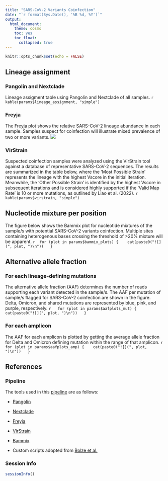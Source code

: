 ```yaml
---
title: "SARS-CoV-2 Variants Coinfection"
date: "`r format(Sys.Date(), '%B %d, %Y')`"
output: 
  html_document:
    theme: cosmo
    toc: yes
    toc_float:
      collapsed: true
---
```


```r
knitr::opts_chunk$set(echo = FALSE)
```

## <b> Lineage assignment </b>
### Pangolin and Nextclade 
 Lineage assigment table using Pangolin and Nextclade of all samples.
 ```r
 kable(params$lineage_assignment, "simple")
 ```

### Freyja
  The Freyja plot shows the relative SARS-CoV-2 lineage abundance in each sample. Samples suspect for coinfection will illustrate mixed prevalence of two or more variants. 
 ![](`r params$freyja_plot`)


### VirStrain
 
 Suspected coinfection samples were analyzed using the VirStrain tool against a database of representative SARS-CoV-2 sequences. The results are summarized in the table below, where the ‘Most Possible Strain’ represents the lineage with the highest Vscore in the initial iteration. 
 Meanwhile, the ‘Other Possible Strain’ is identified by the highest Vscore in subsequent iterations and is considered highly supported if the ‘Valid Map Rate’ is 10 or more mutations, as outlined by Liao et al. (2022).
  ```r
  kable(params$virstrain, "simple")
  ```


## <b> Nucleotide mixture per position </b>
 The figure below shows the Bammix plot for nucleotide mixtures of the sample/s with potential SARS-CoV-2 variants coinfection. Multiple sites containing heterogenous bases crossing the threshold of >20% mixture will be apparent. 
 ```r
 for (plot in params$bammix_plots) {
   cat(paste0("![](", plot, ")\n"))
  }
 ```


## <b> Alternative allele fraction </b>

### For each lineage-defining mutations
 The alternative allele fraction (AAF) determines the number of reads supporting each variant detected in the sample/s. The AAF per mutation of sample/s flagged for SARS-CoV-2 coinfection are shown in the figure. Delta, Omicron, and shared mutations are represented by blue, pink, and purple, respectively. 
 ```r
  for (plot in params$aafplots_mut) {
   cat(paste0("![](", plot, ")\n"))
  }
 ```

### For each amplicon
  The AAF for each amplicon is plotted by getting the average allele fraction for Delta and Omicron defining mutation within the range of that amplicon.
 ```r
 for (plot in params$aafplots_amp) {
   cat(paste0("![](", plot, ")\n"))
  }
 ```
  
## <b> References </b> {.tabset .tabset-fade}

### Pipeline
 The tools used in this [pipeline](https://github.com/lanadelrea/CoPi) are as follows: 

 - [Pangolin](https://github.com/cov-lineages/pangolin) 

 - [Nextclade](https://github.com/nextstrain/nextclade)

 - [Freyja](https://github.com/andersen-lab/Freyja)

 - [VirStrain](https://github.com/liaoherui/VirStrain)

 - [Bammix](https://github.com/chrisruis/bammix)

 - Custom scripts adopted from [Bolze et al.](https://doi.org/10.1016/j.medj.2022.10.002) 

### Session Info
 ```r
 sessionInfo()
 ```

